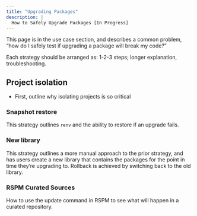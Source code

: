 ```yaml
---
title: "Upgrading Packages"
description: |
  How to Safely Upgrade Packages [In Progress]
---
```


This page is in the use case section, and describes a common problem, "how do I safely test if upgrading a package will break my code?"

Each strategy should be arranged as: 1-2-3 steps; longer explanation, troubleshooting.


## Project isolation 
- First, outline why isolating projects is so critical

### Snapshot restore
This strategy outlines `renv` and the ability to restore if an upgrade fails.

### New library
This strategy outlines a more manual approach to the prior strategy, and has users create a new library that contains the packages for the point in time they're upgrading to. Rollback is achieved by switching back to the old library.

### RSPM Curated Sources
How to use the update command in RSPM to see what will happen in a curated repository.
